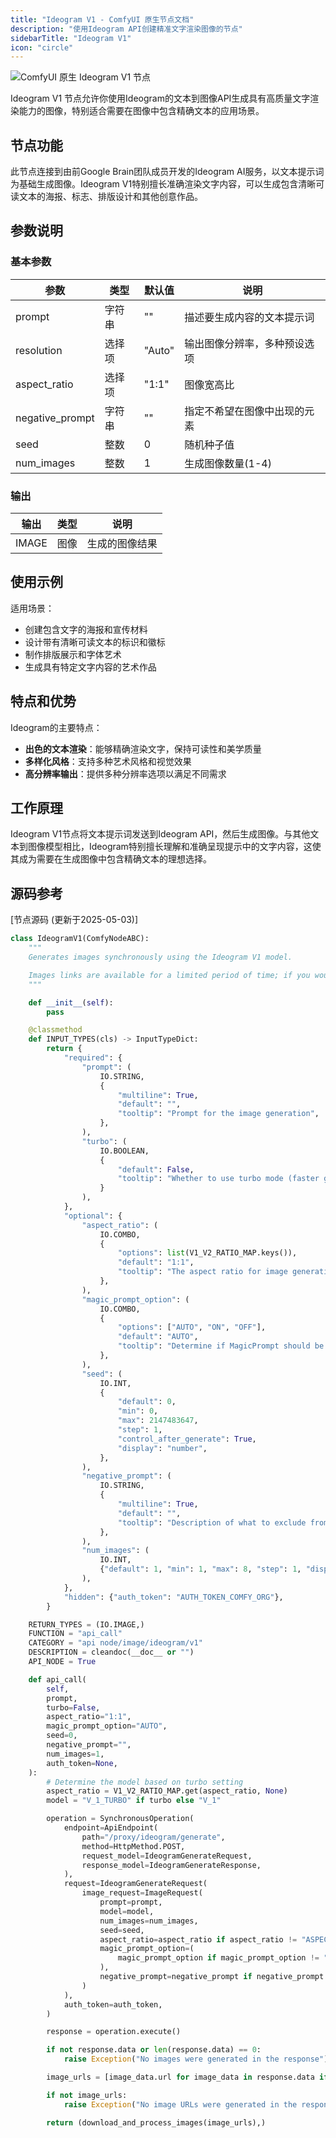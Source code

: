 ```yaml
---
title: "Ideogram V1 - ComfyUI 原生节点文档"
description: "使用Ideogram API创建精准文字渲染图像的节点"
sidebarTitle: "Ideogram V1"
icon: "circle"
---
```


![ComfyUI 原生 Ideogram V1 节点](/images/built-in-nodes/api_nodes/ideogram/ideogram-v1.jpg)

Ideogram V1 节点允许你使用Ideogram的文本到图像API生成具有高质量文字渲染能力的图像，特别适合需要在图像中包含精确文本的应用场景。

## 节点功能

此节点连接到由前Google Brain团队成员开发的Ideogram AI服务，以文本提示词为基础生成图像。Ideogram V1特别擅长准确渲染文字内容，可以生成包含清晰可读文本的海报、标志、排版设计和其他创意作品。

## 参数说明

### 基本参数

| 参数 | 类型 | 默认值 | 说明 |
|-----|-----|-------|------|
| prompt | 字符串 | "" | 描述要生成内容的文本提示词 |
| resolution | 选择项 | "Auto" | 输出图像分辨率，多种预设选项 |
| aspect_ratio | 选择项 | "1:1" | 图像宽高比 |
| negative_prompt | 字符串 | "" | 指定不希望在图像中出现的元素 |
| seed | 整数 | 0 | 随机种子值 |
| num_images | 整数 | 1 | 生成图像数量(1-4) |

### 输出

| 输出 | 类型 | 说明 |
|-----|-----|------|
| IMAGE | 图像 | 生成的图像结果 |

## 使用示例

适用场景：

- 创建包含文字的海报和宣传材料
- 设计带有清晰可读文本的标识和徽标
- 制作排版展示和字体艺术
- 生成具有特定文字内容的艺术作品

## 特点和优势

Ideogram的主要特点：

- **出色的文本渲染**：能够精确渲染文字，保持可读性和美学质量
- **多样化风格**：支持多种艺术风格和视觉效果
- **高分辨率输出**：提供多种分辨率选项以满足不同需求

## 工作原理

Ideogram V1节点将文本提示词发送到Ideogram API，然后生成图像。与其他文本到图像模型相比，Ideogram特别擅长理解和准确呈现提示中的文字内容，这使其成为需要在生成图像中包含精确文本的理想选择。

## 源码参考

[节点源码 (更新于2025-05-03)] 

```python
class IdeogramV1(ComfyNodeABC):
    """
    Generates images synchronously using the Ideogram V1 model.

    Images links are available for a limited period of time; if you would like to keep the image, you must download it.
    """

    def __init__(self):
        pass

    @classmethod
    def INPUT_TYPES(cls) -> InputTypeDict:
        return {
            "required": {
                "prompt": (
                    IO.STRING,
                    {
                        "multiline": True,
                        "default": "",
                        "tooltip": "Prompt for the image generation",
                    },
                ),
                "turbo": (
                    IO.BOOLEAN,
                    {
                        "default": False,
                        "tooltip": "Whether to use turbo mode (faster generation, potentially lower quality)",
                    }
                ),
            },
            "optional": {
                "aspect_ratio": (
                    IO.COMBO,
                    {
                        "options": list(V1_V2_RATIO_MAP.keys()),
                        "default": "1:1",
                        "tooltip": "The aspect ratio for image generation.",
                    },
                ),
                "magic_prompt_option": (
                    IO.COMBO,
                    {
                        "options": ["AUTO", "ON", "OFF"],
                        "default": "AUTO",
                        "tooltip": "Determine if MagicPrompt should be used in generation",
                    },
                ),
                "seed": (
                    IO.INT,
                    {
                        "default": 0,
                        "min": 0,
                        "max": 2147483647,
                        "step": 1,
                        "control_after_generate": True,
                        "display": "number",
                    },
                ),
                "negative_prompt": (
                    IO.STRING,
                    {
                        "multiline": True,
                        "default": "",
                        "tooltip": "Description of what to exclude from the image",
                    },
                ),
                "num_images": (
                    IO.INT,
                    {"default": 1, "min": 1, "max": 8, "step": 1, "display": "number"},
                ),
            },
            "hidden": {"auth_token": "AUTH_TOKEN_COMFY_ORG"},
        }

    RETURN_TYPES = (IO.IMAGE,)
    FUNCTION = "api_call"
    CATEGORY = "api node/image/ideogram/v1"
    DESCRIPTION = cleandoc(__doc__ or "")
    API_NODE = True

    def api_call(
        self,
        prompt,
        turbo=False,
        aspect_ratio="1:1",
        magic_prompt_option="AUTO",
        seed=0,
        negative_prompt="",
        num_images=1,
        auth_token=None,
    ):
        # Determine the model based on turbo setting
        aspect_ratio = V1_V2_RATIO_MAP.get(aspect_ratio, None)
        model = "V_1_TURBO" if turbo else "V_1"

        operation = SynchronousOperation(
            endpoint=ApiEndpoint(
                path="/proxy/ideogram/generate",
                method=HttpMethod.POST,
                request_model=IdeogramGenerateRequest,
                response_model=IdeogramGenerateResponse,
            ),
            request=IdeogramGenerateRequest(
                image_request=ImageRequest(
                    prompt=prompt,
                    model=model,
                    num_images=num_images,
                    seed=seed,
                    aspect_ratio=aspect_ratio if aspect_ratio != "ASPECT_1_1" else None,
                    magic_prompt_option=(
                        magic_prompt_option if magic_prompt_option != "AUTO" else None
                    ),
                    negative_prompt=negative_prompt if negative_prompt else None,
                )
            ),
            auth_token=auth_token,
        )

        response = operation.execute()

        if not response.data or len(response.data) == 0:
            raise Exception("No images were generated in the response")

        image_urls = [image_data.url for image_data in response.data if image_data.url]

        if not image_urls:
            raise Exception("No image URLs were generated in the response")

        return (download_and_process_images(image_urls),)
```